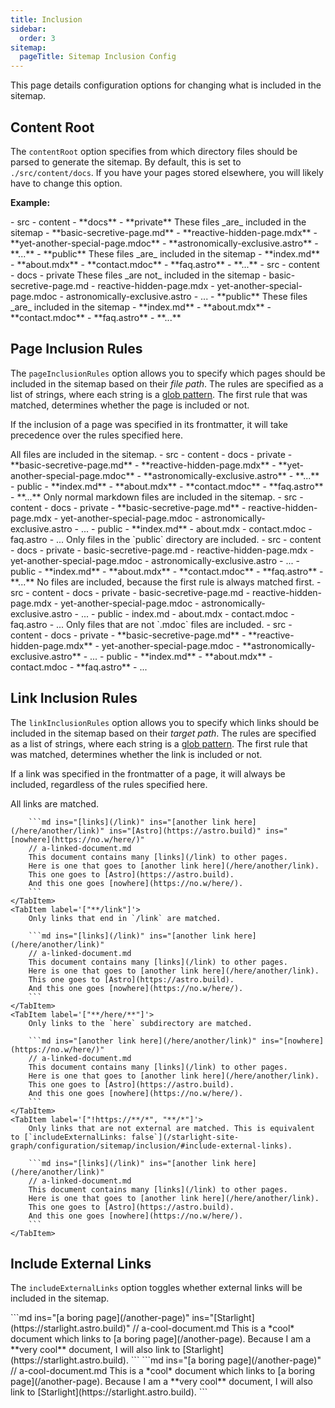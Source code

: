 ```yaml
---
title: Inclusion
sidebar:
  order: 3
sitemap:
  pageTitle: Sitemap Inclusion Config
---
```



This page details configuration options for changing what is included in the sitemap.

## Content Root

The `contentRoot` option specifies from which directory files should be parsed to generate the sitemap.
By default, this is set to `./src/content/docs`. If you have your pages stored elsewhere, you will likely have to change this option.

**Example:**

<Tabs>
	<TabItem label="./src/content/docs" icon="seti:happenings">
		<FileTree>
			- src
				- content
					- **docs**
						- **private** These files _are_ included in the sitemap
							- **basic-secretive-page.md**
							- **reactive-hidden-page.mdx**
							- **yet-another-special-page.mdoc**
							- **astronomically-exclusive.astro**
							- **...**
						- **public** These files _are_ included in the sitemap
							- **index.md**
							- **about.mdx**
							- **contact.mdoc**
							- **faq.astro**
							- **...**
		</FileTree>
	</TabItem>
	<TabItem label="./src/content/docs/public" icon="list-format">
		<FileTree>
			- src
				- content
					- docs
						- private These files _are not_ included in the sitemap
							- basic-secretive-page.md
							- reactive-hidden-page.mdx
							- yet-another-special-page.mdoc
							- astronomically-exclusive.astro
							- ...
						- **public** These files _are_ included in the sitemap
							- **index.md**
							- **about.mdx**
							- **contact.mdoc**
							- **faq.astro**
							- **...**
		</FileTree>
	</TabItem>
</Tabs>


## Page Inclusion Rules

The `pageInclusionRules` option allows you to specify which pages should be included in the sitemap based on their _file path_.
The rules are specified as a list of strings, where each string is a [glob pattern](/starlight-site-graph/concepts/globs).
The first rule that was matched, determines whether the page is included or not.

If the inclusion of a page was specified in its frontmatter, it will take precedence over the rules specified here.

<Tabs>
	<TabItem label='["**/*"]'>
		All files are included in the sitemap.
		<FileTree>
			- src
				- content
					- docs
						- private
							- **basic-secretive-page.md**
							- **reactive-hidden-page.mdx**
							- **yet-another-special-page.mdoc**
							- **astronomically-exclusive.astro**
							- **...**
						- public
							- **index.md**
							- **about.mdx**
							- **contact.mdoc**
							- **faq.astro**
							- **...**
		</FileTree>
	</TabItem>
	<TabItem label='["**/*.md"]'>
		Only normal markdown files are included in the sitemap.
		<FileTree>
			- src
				- content
					- docs
						- private
							- **basic-secretive-page.md**
							- reactive-hidden-page.mdx
							- yet-another-special-page.mdoc
							- astronomically-exclusive.astro
							- ...
						- public
							- **index.md**
							- about.mdx
							- contact.mdoc
							- faq.astro
							- ...
		</FileTree>
	</TabItem>
	<TabItem label='["public/**"]'>
		Only files in the `public` directory are included.
		<FileTree>
			- src
				- content
					- docs
						- private
							- basic-secretive-page.md
							- reactive-hidden-page.mdx
							- yet-another-special-page.mdoc
							- astronomically-exclusive.astro
							- ...
						- public
							- **index.md**
							- **about.mdx**
							- **contact.mdoc**
							- **faq.astro**
							- **...**
		</FileTree>
	</TabItem>
	<TabItem label='["!**/*", "**/*"]'>
		No files are included, because the first rule is always matched first.
		<FileTree>
			- src
				- content
					- docs
						- private
							- basic-secretive-page.md
							- reactive-hidden-page.mdx
							- yet-another-special-page.mdoc
							- astronomically-exclusive.astro
							- ...
						- public
							- index.md
							- about.mdx
							- contact.mdoc
							- faq.astro
							- ...
		</FileTree>
	</TabItem>
	<TabItem label='["!**/*.mdoc", "**/*"]'>
		Only files that are not `.mdoc` files are included.
		<FileTree>
			- src
				- content
					- docs
						- private
							- **basic-secretive-page.md**
							- **reactive-hidden-page.mdx**
							- yet-another-special-page.mdoc
							- **astronomically-exclusive.astro**
							- ...
						- public
							- **index.md**
							- **about.mdx**
							- contact.mdoc
							- **faq.astro**
							- ...
		</FileTree>
	</TabItem>
</Tabs>


## Link Inclusion Rules

The `linkInclusionRules` option allows you to specify which links should be included in the sitemap based on their _target path_.
The rules are specified as a list of strings, where each string is a [glob pattern](/starlight-site-graph/concepts/globs).
The first rule that was matched, determines whether the link is included or not.

If a link was specified in the frontmatter of a page, it will always be included, regardless of the rules specified here.

<Tabs>
	<TabItem label='["**/*"]'>
		All links are matched.

		```md ins="[links](/link)" ins="[another link here](/here/another/link)" ins="[Astro](https://astro.build)" ins="[nowhere](https://no.w/here/)"
		// a-linked-document.md
		This document contains many [links](/link) to other pages.
		Here is one that goes to [another link here](/here/another/link).
		This one goes to [Astro](https://astro.build).
		And this one goes [nowhere](https://no.w/here/).
		```
	</TabItem>
	<TabItem label='["**/link"]'>
		Only links that end in `/link` are matched.

		```md ins="[links](/link)" ins="[another link here](/here/another/link)"
		// a-linked-document.md
		This document contains many [links](/link) to other pages.
		Here is one that goes to [another link here](/here/another/link).
		This one goes to [Astro](https://astro.build).
		And this one goes [nowhere](https://no.w/here/).
		```
	</TabItem>
	<TabItem label='["**/here/**"]'>
		Only links to the `here` subdirectory are matched.

		```md ins="[another link here](/here/another/link)" ins="[nowhere](https://no.w/here/)"
		// a-linked-document.md
		This document contains many [links](/link) to other pages.
		Here is one that goes to [another link here](/here/another/link).
		This one goes to [Astro](https://astro.build).
		And this one goes [nowhere](https://no.w/here/).
		```
	</TabItem>
	<TabItem label='["!https://**/*", "**/*"]'>
		Only links that are not external are matched. This is equivalent to [`includeExternalLinks: false`](/starlight-site-graph/configuration/sitemap/inclusion/#include-external-links).

		```md ins="[links](/link)" ins="[another link here](/here/another/link)"
		// a-linked-document.md
		This document contains many [links](/link) to other pages.
		Here is one that goes to [another link here](/here/another/link).
		This one goes to [Astro](https://astro.build).
		And this one goes [nowhere](https://no.w/here/).
		```
	</TabItem>
</Tabs>

## Include External Links

The `includeExternalLinks` option toggles whether external links will be included in the sitemap.

<Tabs>
	<TabItem label="True" icon="approve-check">
		```md ins="[a boring page](/another-page)" ins="[Starlight](https://starlight.astro.build)"
		// a-cool-document.md
		This is a *cool* document
			which links to [a boring page](/another-page).
		Because I am a **very cool** document,
			I will also link to [Starlight](https://starlight.astro.build).
		```
	</TabItem>
	<TabItem label="False" icon="close">
		```md ins="[a boring page](/another-page)"
		// a-cool-document.md
		This is a *cool* document
			which links to [a boring page](/another-page).
		Because I am a **very cool** document,
			I will also link to [Starlight](https://starlight.astro.build).
		```
	</TabItem>
</Tabs>

